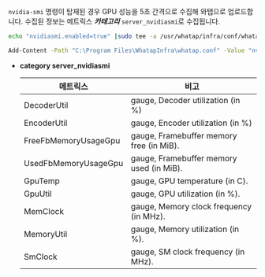 `nvidia-smi` 명령이 탑재된 경우 GPU 성능을 5초 간격으로 수집해 와탭으로 업로드합니다. 수집된 정보는 메트릭스 ***카테고리*** `server_nvidiasmi`로 수집됩니다.

<Tabs>
<TabItem value="lxs" label="Linux Shell">

```bash title=SH
echo "nvidiasmi.enabled=true" |sudo tee -a /usr/whatap/infra/conf/whatap.conf
```
</TabItem>
<TabItem value="wps" label="Windows Powershell">

```bash title=SH
Add-Content -Path "C:\Program Files\WhatapInfra\whatap.conf" -Value "nvidiasmi.enabled=true"
```
</TabItem>
</Tabs>

* **category server_nvidiasmi**

    |메트릭스|비고|
    |----|----|
    |DecoderUtil|gauge, Decoder utilization (in %)|
    |EncoderUtil|gauge, Encoder utilization (in %)|
    |FreeFbMemoryUsageGpu|gauge, Framebuffer memory free (in MiB).|
    |UsedFbMemoryUsageGpu|gauge, Framebuffer memory used (in MiB).|
    |GpuTemp|gauge, GPU temperature (in C).|
    |GpuUtil|gauge, GPU utilization (in %).|
    |MemClock|gauge, Memory clock frequency (in MHz).|
    |MemoryUtil|gauge, Memory utilization (in %).|
    |SmClock|gauge, SM clock frequency (in MHz).|

